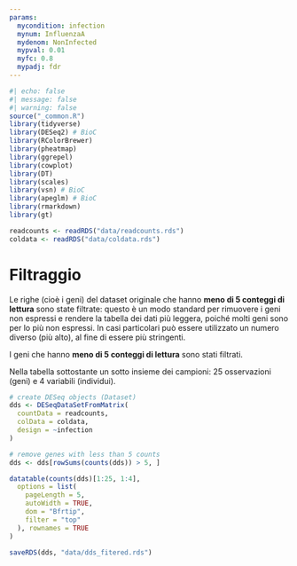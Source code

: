 ```yaml
---
params:
  mycondition: infection
  mynum: InfluenzaA
  mydenom: NonInfected
  mypval: 0.01
  myfc: 0.8
  mypadj: fdr
---
```


```r
#| echo: false
#| message: false
#| warning: false
source("_common.R")
library(tidyverse)
library(DESeq2) # BioC
library(RColorBrewer)
library(pheatmap)
library(ggrepel)
library(cowplot)
library(DT)
library(scales)
library(vsn) # BioC
library(apeglm) # BioC
library(rmarkdown)
library(gt)

readcounts <- readRDS("data/readcounts.rds")
coldata <- readRDS("data/coldata.rds")
```

# Filtraggio {#sec-preproc-filter}

::: {.content-hidden when-meta="features.advanced_analysis"}
Le righe (cioè i geni) del dataset originale che hanno **meno di 5 conteggi di lettura** sono state filtrate: questo è un modo standard per rimuovere i geni non espressi e rendere la tabella dei dati più leggera, poiché molti geni sono per lo più non espressi. In casi particolari può essere utilizzato un numero diverso (più alto), al fine di essere più stringenti. 
:::

::: {.content-hidden unless-meta="features.advanced_analysis"}
I geni che hanno **meno di 5 conteggi di lettura** sono stati filtrati.
:::

Nella tabella sottostante un sotto insieme dei campioni: 25 osservazioni (geni) e 4 variabili (individui).

```r
# create DESeq objects (Dataset)
dds <- DESeqDataSetFromMatrix(
  countData = readcounts,
  colData = coldata,
  design = ~infection
)

# remove genes with less than 5 counts
dds <- dds[rowSums(counts(dds)) > 5, ]

datatable(counts(dds)[1:25, 1:4],
  options = list(
    pageLength = 5,
    autoWidth = TRUE,
    dom = "Bfrtip",
    filter = "top"
  ), rownames = TRUE
)

saveRDS(dds, "data/dds_fitered.rds")
```